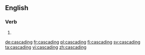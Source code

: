 ==English==

===Verb===
{{head|en|present participle}}

# {{present participle of|cascade|lang=en}}

[[de:cascading]]
[[fr:cascading]]
[[pl:cascading]]
[[fi:cascading]]
[[sv:cascading]]
[[ta:cascading]]
[[vi:cascading]]
[[zh:cascading]]